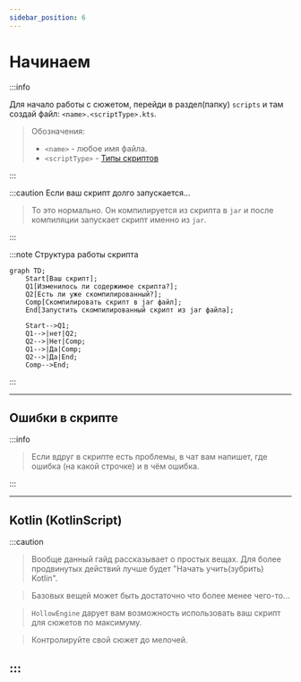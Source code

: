 ```yaml
---
sidebar_position: 6
---
```


# Начинаем

:::info

Для начало работы с сюжетом, перейди в раздел(папку) `scripts` и там создай файл: `<name>.<scriptType>.kts`.
> Обозначения:
> - `<name>` - любое имя файла.
> - `<scriptType>` - [Типы скриптов](./scripts-type)

:::

:::caution Если ваш скрипт долго запускается...

> То это нормально. Он компилируется из скрипта в `jar` и после компиляции запускает скрипт именно из `jar`.

:::

:::note Структура работы скрипта

```mermaid
graph TD;
    Start[Ваш скрипт];
    Q1[Изменилось ли содержимое скрипта?];
    Q2[Есть ли уже скомпилированный?];
    Comp[Скомпилировать скрипт в jar файл];
    End[Запустить скомпилированный скрипт из jar файла];
    
    Start-->Q1;
    Q1-->|нет|Q2;
    Q2-->|Нет|Comp;
    Q1-->|Да|Comp;
    Q2-->|Да|End;
    Comp-->End;
```

:::

---

## Ошибки в скрипте

:::info

> Если вдруг в скрипте есть проблемы, в чат вам напишет, где ошибка (на какой строчке) и в чём ошибка.

:::

---

## Kotlin (KotlinScript)

:::caution

> Вообще данный гайд рассказывает о простых вещах. Для более продвинутых действий лучше будет "Начать учить(зубрить) Kotlin".  

> Базовых вещей может быть достаточно что более менее чего-то...

> `HollowEngine` дарует вам возможность использовать ваш скрипт для сюжетов по максимуму.  

> Контролируйте свой сюжет до мелочей.

:::
---
